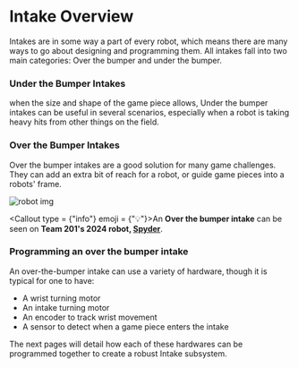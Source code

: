 
<Head>
    <title>Intake Overview - FEDS201</title>
    <meta property="og:title" content="Intake Overview - FEDS201" key="title" />
</Head>

# Intake Overview

Intakes are in some way a part of every robot, which means there are many ways to go about designing and programming them. All intakes fall into two main categories: Over the bumper 
and under the bumper.

### Under the Bumper Intakes

when the size and shape of the game piece allows, Under the bumper intakes can be useful in several scenarios, especially when a robot is taking heavy hits from other things on the field.

### Over the Bumper Intakes

Over the bumper intakes are a good solution for many game challenges. They can add an extra bit of reach for a robot, or guide game pieces into a robots' frame.

![robot img](https:///i.imgur.com/aVyfHJK.png)

<Callout type = {"info"} emoji = {"💡"}>An **Over the bumper intake** can be seen on **Team 201's 2024 robot, <u>Spyder</u>**.</Callout>

### Programming an over the bumper intake

An over-the-bumper intake can use a variety of hardware, though it is typical for one to have:
 * A wrist turning motor
 * An intake turning motor
 * An encoder to track wrist movement
 * A sensor to detect when a game piece enters the intake

The next pages will detail how each of these hardwares can be programmed together to create a robust Intake subsystem.
